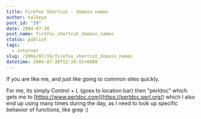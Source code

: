 ```yaml
---
title: Firefox Shortcut - domain names
author: halkeye
post_id: "29"
date: 2004-07-20
post_name: firefox_shortcut_domain_names
status: publish
tags:
  - internet
slug: /2004/07/19/firefox_shortcut_domain_names
datetime: 2004-07-20T13:24:55+0800
---
```


If you are like me, and just like going to common sites quickly.

For me, its simply Control + L (goes to location bar) then "perldoc" which gets me to [https://www.perldoc.com](https://perldoc.perl.org/) which I also end up using many times during the day, as I need to look up specific behavior of functions, like grep :)